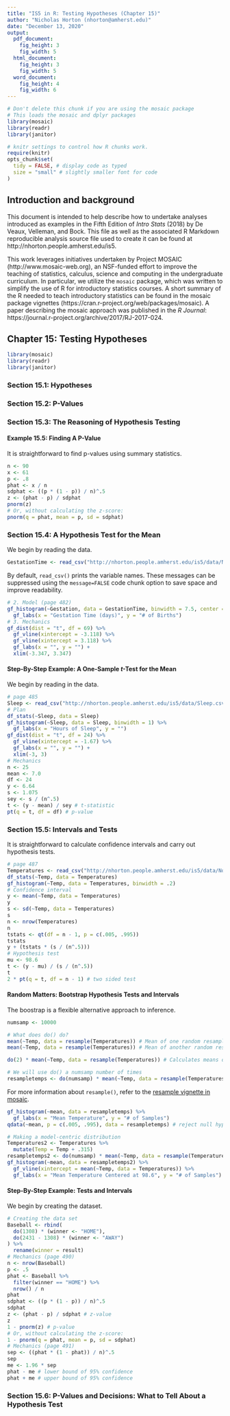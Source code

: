 ```yaml
---
title: "IS5 in R: Testing Hypotheses (Chapter 15)"
author: "Nicholas Horton (nhorton@amherst.edu)"
date: "December 13, 2020"
output: 
  pdf_document:
    fig_height: 3
    fig_width: 5
  html_document:
    fig_height: 3
    fig_width: 5
  word_document:
    fig_height: 4
    fig_width: 6
---
```



```r
# Don't delete this chunk if you are using the mosaic package
# This loads the mosaic and dplyr packages
library(mosaic)
library(readr)
library(janitor)
```

```r
# knitr settings to control how R chunks work.
require(knitr)
opts_chunk$set(
  tidy = FALSE, # display code as typed
  size = "small" # slightly smaller font for code
)
```

## Introduction and background 

This document is intended to help describe how to undertake analyses introduced as examples in the Fifth Edition of *Intro Stats* (2018) by De Veaux, Velleman, and Bock.
This file as well as the associated R Markdown reproducible analysis source file used to create it can be found at http://nhorton.people.amherst.edu/is5.

This work leverages initiatives undertaken by Project MOSAIC (http://www.mosaic-web.org), an NSF-funded effort to improve the teaching of statistics, calculus, science and computing in the undergraduate curriculum.
In particular, we utilize the `mosaic` package, which was written to simplify the use of R for introductory statistics courses.
A short summary of the R needed to teach introductory statistics can be found in the mosaic package vignettes (https://cran.r-project.org/web/packages/mosaic).
A paper describing the mosaic approach was published in the *R Journal*: https://journal.r-project.org/archive/2017/RJ-2017-024.

## Chapter 15: Testing Hypotheses

```r
library(mosaic)
library(readr)
library(janitor)
```   

### Section 15.1: Hypotheses

### Section 15.2: P-Values

### Section 15.3: The Reasoning of Hypothesis Testing

#### Example 15.5: Finding A P-Value

It is straightforward to find p-values using summary statistics. 

```r
n <- 90
x <- 61
p <- .8
phat <- x / n
sdphat <- ((p * (1 - p)) / n)^.5
z <- (phat - p) / sdphat
pnorm(z)
# Or, without calculating the z-score:
pnorm(q = phat, mean = p, sd = sdphat)
```

### Section 15.4: A Hypothesis Test for the Mean

We begin by reading the data.

```r
GestationTime <- read_csv("http://nhorton.people.amherst.edu/is5/data/Nashville.csv")
```

By default, `read_csv()` prints the variable names. These messages can be suppressed using the `message=FALSE` code chunk option to save space and improve readability.  

```r
# 2. Model (page 482)
gf_histogram(~Gestation, data = GestationTime, binwidth = 7.5, center = 3.75) %>%
  gf_labs(x = "Gestation Time (days)", y = "# of Births")
# 3. Mechanics
gf_dist(dist = "t", df = 69) %>%
  gf_vline(xintercept = -3.118) %>%
  gf_vline(xintercept = 3.118) %>%
  gf_labs(x = "", y = "") +
  xlim(-3.347, 3.347)
```

#### Step-By-Step Example: A One-Sample *t*-Test for the Mean

We begin by reading in the data.

```r
# page 485
Sleep <- read_csv("http://nhorton.people.amherst.edu/is5/data/Sleep.csv")
# Plan
df_stats(~Sleep, data = Sleep)
gf_histogram(~Sleep, data = Sleep, binwidth = 1) %>%
  gf_labs(x = "Hours of Sleep", y = "")
gf_dist(dist = "t", df = 24) %>%
  gf_vline(xintercept = -1.67) %>%
  gf_labs(x = "", y = "") +
  xlim(-3, 3)
# Mechanics
n <- 25
mean <- 7.0
df <- 24
y <- 6.64
s <- 1.075
sey <- s / (n^.5)
t <- (y - mean) / sey # t-statistic
pt(q = t, df = df) # p-value
```

### Section 15.5: Intervals and Tests

It is straightforward to calculate confidence intervals and carry out hypothesis tests.

```r
# page 487
Temperatures <- read_csv("http://nhorton.people.amherst.edu/is5/data/Normal_temperature.csv")
df_stats(~Temp, data = Temperatures)
gf_histogram(~Temp, data = Temperatures, binwidth = .2)
# Confidence interval
y <- mean(~Temp, data = Temperatures)
y
s <- sd(~Temp, data = Temperatures)
s
n <- nrow(Temperatures)
n
tstats <- qt(df = n - 1, p = c(.005, .995))
tstats
y + (tstats * (s / (n^.5)))
# Hypothesis test
mu <- 98.6
t <- (y - mu) / (s / (n^.5))
t
2 * pt(q = t, df = n - 1) # two sided test
```

#### Random Matters: Bootstrap Hypothesis Tests and Intervals

The boostrap is a flexible alternative approach to inference.

```r
numsamp <- 10000

# What does do() do?
mean(~Temp, data = resample(Temperatures)) # Mean of one random resample
mean(~Temp, data = resample(Temperatures)) # Mean of another random resample

do(2) * mean(~Temp, data = resample(Temperatures)) # Calculates means of two resamples

# We will use do() a numsamp number of times
resampletemps <- do(numsamp) * mean(~Temp, data = resample(Temperatures))
```

For more information about `resample()`, refer to the [resample vignette in mosaic](https://cran.r-project.org/web/packages/mosaic/vignettes/Resampling.pdf).  

```r
gf_histogram(~mean, data = resampletemps) %>%
  gf_labs(x = "Mean Temperature", y = "# of Samples")
qdata(~mean, p = c(.005, .995), data = resampletemps) # reject null hypothesis

# Making a model-centric distribution
Temperatures2 <- Temperatures %>%
  mutate(Temp = Temp + .315)
resampletemps2 <- do(numsamp) * mean(~Temp, data = resample(Temperatures2))
gf_histogram(~mean, data = resampletemps2) %>%
  gf_vline(xintercept = mean(~Temp, data = Temperatures)) %>%
  gf_labs(x = "Mean Temperature Centered at 98.6", y = "# of Samples")
```

#### Step-By-Step Example: Tests and Intervals

We begin by creating the dataset.

```r
# Creating the data set
Baseball <- rbind(
  do(1308) * (winner <- "HOME"),
  do(2431 - 1308) * (winner <- "AWAY")
) %>%
  rename(winner = result)
# Mechanics (page 490)
n <- nrow(Baseball)
p <- .5
phat <- Baseball %>%
  filter(winner == "HOME") %>%
  nrow() / n
phat
sdphat <- ((p * (1 - p)) / n)^.5
sdphat
z <- (phat - p) / sdphat # z-value
z
1 - pnorm(z) # p-value
# Or, without calculating the z-score:
1 - pnorm(q = phat, mean = p, sd = sdphat)
# Mechanics (page 491)
sep <- ((phat * (1 - phat)) / n)^.5
sep
me <- 1.96 * sep
phat - me # lower bound of 95% confidence
phat + me # upper bound of 95% confidence
```

### Section 15.6: P-Values and Decisions: What to Tell About a Hypothesis Test
